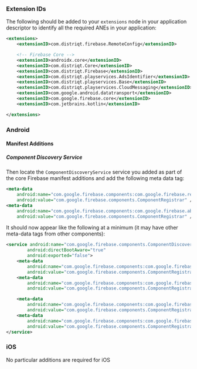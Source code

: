
### Extension IDs

The following should be added to your `extensions` node in your application descriptor to identify all the required ANEs in your application:

```xml
<extensions>
    <extensionID>com.distriqt.firebase.RemoteConfig</extensionID>

	<!-- Firebase Core -->
	<extensionID>androidx.core</extensionID>
	<extensionID>com.distriqt.Core</extensionID>
	<extensionID>com.distriqt.Firebase</extensionID>
	<extensionID>com.distriqt.playservices.AdsIdentifier</extensionID>
	<extensionID>com.distriqt.playservices.Base</extensionID>
	<extensionID>com.distriqt.playservices.CloudMessaging</extensionID>
	<extensionID>com.google.android.datatransport</extensionID>
	<extensionID>com.google.firebase.core</extensionID>
	<extensionID>com.jetbrains.kotlin</extensionID>

</extensions>
```



### Android

#### Manifest Additions

##### Component Discovery Service

Then locate the `ComponentDiscoveryService` service you added as part of the core Firebase manifest additions and add the following meta data tag:

```xml
<meta-data
	android:name="com.google.firebase.components:com.google.firebase.remoteconfig.RemoteConfigRegistrar"
	android:value="com.google.firebase.components.ComponentRegistrar" />
<meta-data
	android:name="com.google.firebase.components:com.google.firebase.abt.component.AbtRegistrar"
	android:value="com.google.firebase.components.ComponentRegistrar" />
```

It should now appear like the following at a minimum (it may have other meta-data tags from other components):

```xml
<service android:name="com.google.firebase.components.ComponentDiscoveryService" 
		android:directBootAware="true"
		android:exported="false">
	<meta-data
		android:name="com.google.firebase.components:com.google.firebase.remoteconfig.RemoteConfigRegistrar"
		android:value="com.google.firebase.components.ComponentRegistrar" />
	<meta-data
		android:name="com.google.firebase.components:com.google.firebase.abt.component.AbtRegistrar"
		android:value="com.google.firebase.components.ComponentRegistrar" />

    <meta-data
		android:name="com.google.firebase.components:com.google.firebase.analytics.connector.internal.AnalyticsConnectorRegistrar"
		android:value="com.google.firebase.components.ComponentRegistrar" />
	<meta-data
		android:name="com.google.firebase.components:com.google.firebase.installations.FirebaseInstallationsRegistrar"
		android:value="com.google.firebase.components.ComponentRegistrar" />
</service>
```



### iOS 

No particular additions are required for iOS
